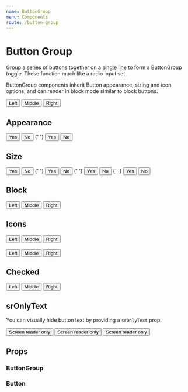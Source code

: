 ```yaml
---
name: ButtonGroup
menu: Components
route: /button-group
---
```




# Button Group

Group a series of buttons together on a single line to form a ButtonGroup toggle. These function much like a radio input set.

ButtonGroup components inherit Button appearance, sizing and icon options, and can render in block mode similar to block buttons.

<Playground>
	<ButtonGroup name="example-buttongroup">
		<Button value="left">Left</Button>
		<Button value="middle">Middle</Button>
		<Button value="right">Right</Button>
	</ButtonGroup>
</Playground>

## Appearance

<Playground>
	<ButtonGroup appearance="primary" name="example-buttongroup-primary">
		<Button value="yes">Yes</Button>
		<Button value="no">No</Button>
	</ButtonGroup>{' '}
	<ButtonGroup appearance="hero" name="example-buttongroup-hero">
		<Button value="yes">Yes</Button>
		<Button value="no">No</Button>
	</ButtonGroup>
</Playground>

## Size

<Playground>
	<ButtonGroup size="small" name="example-buttongroup-small">
		<Button value="yes">Yes</Button>
		<Button value="no">No</Button>
	</ButtonGroup>{' '}
	<ButtonGroup size="medium" name="example-buttongroup-medium">
		<Button value="yes">Yes</Button>
		<Button value="no">No</Button>
	</ButtonGroup>{' '}
	<ButtonGroup size="large" name="example-buttongroup-large">
		<Button value="yes">Yes</Button>
		<Button value="no">No</Button>
	</ButtonGroup>{' '}
	<ButtonGroup size="xlarge" name="example-buttongroup-xlarge">
		<Button value="yes">Yes</Button>
		<Button value="no">No</Button>
	</ButtonGroup>
</Playground>

## Block

<Playground>
	<ButtonGroup name="example-buttongroup-block" block>
		<Button value="left">Left</Button>
		<Button value="middle">Middle</Button>
		<Button value="right">Right</Button>
	</ButtonGroup>
</Playground>

## Icons

<Playground>
	<ButtonGroup name="example-buttongroup-iconafter">
		<Button value="left" iconAfter={InfoIcon}>
			Left
		</Button>
		<Button value="middle" iconAfter={InfoIcon}>
			Middle
		</Button>
		<Button value="right" iconAfter={InfoIcon}>
			Right
		</Button>
	</ButtonGroup>
	<br />
	<br />
	<ButtonGroup name="example-buttongroup-iconbefore">
		<Button value="left" iconBefore={InfoIcon}>
			Left
		</Button>
		<Button value="middle" iconBefore={InfoIcon}>
			Middle
		</Button>
		<Button value="right" iconBefore={InfoIcon}>
			Right
		</Button>
	</ButtonGroup>
</Playground>

## Checked

<Playground>
	<ButtonGroup name="example-buttongroup-checked" defaultChecked="middle">
		<Button value="left" iconAfter={InfoIcon}>
			Left
		</Button>
		<Button value="middle" iconAfter={InfoIcon}>
			Middle
		</Button>
		<Button value="right" iconAfter={InfoIcon}>
			Right
		</Button>
	</ButtonGroup>
</Playground>

## srOnlyText

You can visually hide button text by providing a `srOnlyText` prop.

<Playground>
	<ButtonGroup name="example-buttongroup-sronlytext">
		<Button value="left" iconAfter={InfoIcon} srOnlyText>
			Screen reader only
		</Button>
		<Button value="middle" iconAfter={InfoIcon} srOnlyText>
			Screen reader only
		</Button>
		<Button value="right" iconAfter={InfoIcon} srOnlyText>
			Screen reader only
		</Button>
	</ButtonGroup>
</Playground>

## Props

### ButtonGroup

<Props of={ButtonGroup} />

### Button

<Props of={Button} />

